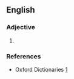 {{also|postoperative}}

==English==

===Adjective===
{{en-adj|-}}

# {{alternative spelling of|en|postoperative}}

===References===
* Oxford Dictionaries [http://www.oxforddictionaries.com/definition/english/post-operative]